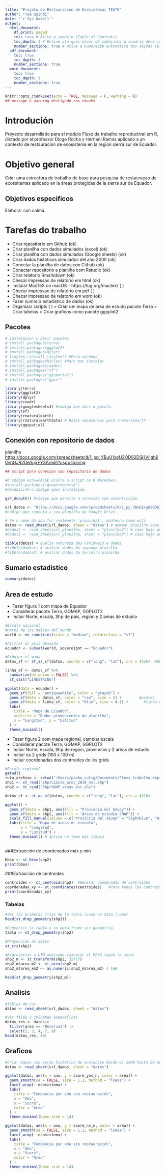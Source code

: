 ```yaml
---
title: "Projeto de Restauracion de Ecosistemas TESTE"
author: "Toa Quindi"
date: "`r Sys.Date()`"
output:
  html_document:
    df_print: paged
    toc: true # Ativa o sumário (Table of Contents)
    toc_depth: 3 # Define até qual nível de cabeçalho o sumário deve ir (e.g., ###)
    number_sections: true # Ativa a numeração automática das seções (e.g., 1, 1.1, 1.1.1)
  pdf_document:
    toc: true
    toc_depth: 3
    number_sections: true
  word_document:
    toc: true
    toc_depth: 3
    number_sections: true    
---
```


```r
knitr::opts_chunk$set(echo = TRUE, message = F, warning = F)
## message e warning desligado nos chunks
```

# Introdución

Proyecto desarrollado para el modulo Fluxo de trabalho reproductivel em R, dictado por el professor Diogo Rocha y Hernani Ramos aplicado a un contexto de restauracion de ecosistema en la region sierra sur de Ecuador.

# Objetivo general

Criar uma estructura de trabalho de base para pesquisa de restauraçao de ecossitemas aplicado en la áreas protegidas de la sierra sur de Equador.
 
## Objetivos especificos

Elaborar con calma.

# Tarefas do trabalho

- Criar repositorio em Github (ok)
- Criar planilha con dados simulados (excel) (ok)
- Criar planilha con dados simulados (Google sheets) (ok)
- Criar dados históticos simulados del año 2000 (ok)
- Conectar la planilha de datos con Github (ok)
- Conectar repositorio e planilha com Rstudio (ok)
- Criar relatorio Rmarkdown (ok) 
- Checar impressao de relatorio em html (ok)
- Instalar MacTeX on macOS - https://tug.org/mactex/ (  )
- Checar impressao de relatorio em pdf (  )
- Checar impressao de relatorio em word (ok)
- Fazer sumario estadistico de dados (ok)
- Organizar scripts (  )
> Criar um mapa de area de estudo pacote Terra
> Criar tabelas
> Criar graficos como pacote ggpplot2

## Pacotes

```r
# instalacion y abrir pacotes
# install.packages(terra)
# install.packages(ggplot2)
# install.packages(dplyr)
# tinytex::install_tinytex() #Para windows 
# install.packages(MacTex) #Para mac instalar
# install.packages(readxl)
# install.packages("sf")
# install.packages("ggspatial")
# install.packages("ggsn")

library(terra)
library(ggplot2)
library(dplyr)
library(readr) 
library(googlesheets4) #código que abre o pacote.
library(sf)
library(rnaturalearth)
library(rnaturalearthdata) # Datos necesarios para rnaturalearth
library(ggspatial)

```

## Conexión con repositorio de dados 

<url reposistorio de disclipina>
<url reposistorio do projeto>
planilha <https://docs.google.com/spreadsheets/d/1_pp_YBuU1xgU2OD62DSHViigh90yhGJR2DeAujrFY3A/edit?usp=sharing> 

```r
## script para conexion con repositorio de dados

#O código echo=FALSE oculta o script no R Markdown.
#install.packages("googlesheets4") 
#desabilite o código após instalação.

gs4_deauth() #código que permite a conecxão sem autenticação.

url_dados <- "https://docs.google.com/spreadsheets/d/1_pp_YBuU1xgU2OD62DSHViigh90yhGJR2DeAujrFY3A/edit?usp=sharing" 
#código que conecta a sua planilha do Google Drive. 

# Se o nome da aba for realmente 'planilha1', mantenha como está
datos <- read_sheet(url_dados, sheet = "datos") # nomear planilha caso hajam varias
#dados2 <- read_sheet(url_planilha, sheet = "planilha2") # caso haja uma 2a planilha
#dados3 <- read_sheet(url_planilha, sheet = "planilha3") # caso haja uma 3a planilha

tibble(datos) # avalia natureza das variáveis e dados
#tibble(dados1) # avaliar dados da segunda planilha
#tibble(dados2) # avaliar dados da terceira planilha
```

## Sumario estadístico

```r
summary(datos)

```

## Area de estudo 
- Fazer figura 1 com mapa de Equador
- Considerar pacote Terra, GGMAP, GGPLOT2
- Incluir Norte, escala, Shp de pais, region y 2 areas de estudio

```r
#Escala nacional
#Datos de los países del mundo
world <- ne_countries(scale = "medium", returnclass = "sf")

#Filtrar el país deseado
ecuador <- subset(world, sovereignt == "Ecuador")

#Dibujar el mapa 
datos_sf <- st_as_sf(datos, coords = c("long", "lat"), crs = 4326)  #WGS84

linha_sf <- datos_sf %>%
  summarize(do_union = FALSE) %>% 
  st_cast("LINESTRING")

ggplot(data = ecuador) +
  geom_sf(fill = "antiquewhite", color = "gray60") +
  geom_sf(data = datos_sf, color = "red", size = 2) +        #pontos
  geom_sf(data = linha_sf, color = "blue", size = 0.1) +       #linha conectando
  labs(
    title = "Mapa de Ecuador",
    subtitle = "Dados provenientes da planilha",
    x = "Longitud", y = "Latitud"
  ) +
  theme_minimal()

```

- Fazer figura 2 com mapa regional, cambiar escala
- Considerar pacote Terra, GGMAP, GGPLOT2
- Incluir Norte, escala, Shp de region, provincias y 2 areas de estudio
- Incluir os 2 grids (100 x 100 m)
- Incluir coordenadas dos centroides de los grids

```r
#Escala regional
getwd()
ruta_archivo <- setwd("/Users/pacha_cutig/Documents/Fluxo_trabalho_reproductivel_R/T_final/restauracion_ecosistemas")
shp1 <- st_read("Shp/Limite_prov_2019_est.shp")
shp2 <- st_read("Shp/SNAP_areas_est.shp")

datos_sf <- st_as_sf(datos, coords = c("long", "lat"), crs = 4326) 

ggplot() +
  geom_sf(data = shp1, aes(fill = "Provincia del Azuay")) +
  geom_sf(data = shp2, aes(fill = "Áreas de estudio_SNAP")) +
  scale_fill_manual(values = c("Provincia del Azuay" = "lightblue", "Áreas de estudio_SNAP" = "red")) +
  labs(title = "Mapa de áreas de estudio",
       x = "Longitud",
       y = "Latitud") +
  theme_minimal() # Aplica un tema más limpio
 
```

###Extracción de coordenadas máx y min

```r
bbox <- st_bbox(shp2)
print(bbox)

```

###Extracción de centroides

```r
centroides <- st_centroid(shp2)  #Generar coodenadas de centroides  
coordenadas_xy <- st_coordinates(centroides)   #Para todos los centroides
print(coordenadas_xy)

```

### Tabelas

```r
#Ver las primeras filas de la tabla (como un data.frame)
head(st_drop_geometry(shp2))

#Convertir la tabla a un data.frame sin geometría
tabla <- st_drop_geometry(shp2)

#Proyección de datos
st_crs(shp2)

#Reproyectar a UTM adecuado (ajustar el EPSG según la zona)
shp2_m <- st_transform(shp2, 32717)
shp2_m$area_m2 <- st_area(shp2_m)
shp2_m$area_km2 <- as.numeric(shp2_m$area_m2) / 1e6

head(st_drop_geometry(shp2_m))

```

## Analisis

```r
#Tablas de cvs
datos <- read_sheet(url_dados, sheet = "datos")

#Ver filas y columnas específicas
datos_res <- datos|>
  filter(area == "Reserva1") |>
  select(2, 3, 4, 7, 9)
head(datos_res, 40)


```

## Graficos

```r
#Criar mapas con serie histórica de evolucion desde el 2000 hasta 20 años de monitoreo de restauración.
datos <- read_sheet(url_dados, sheet = "datos")

ggplot(datos, aes(x = ano, y = score_yes_n, color = area)) +
  geom_smooth(se = FALSE, size = 1.2, method = "loess") +
  facet_wrap(~ ecosistema) +
  labs(
    title = "Tendencia por año con restauración",
    x = "Año",
    y = "Score",
    color = "Área"
  ) +
  theme_minimal(base_size = 14)

ggplot(datos, aes(x = ano, y = score_no_n, color = area)) +
  geom_smooth(se = FALSE, size = 1.2, method = "loess") +
  facet_wrap(~ ecosistema) +
  labs(
    title = "Tendencia por año sin restauración",
    x = "Año",
    y = "Score",
    color = "Área"
  ) +
  theme_minimal(base_size = 14)

```







